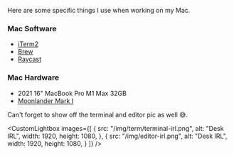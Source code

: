 
Here are some specific things I use when working on my Mac.

### Mac Software

- <a href="https://iterm2.com" target="_blank">iTerm2</a>
- <a href="https://brew.sh" target="_blank">Brew</a>
- <a href="https://raycast.com" target="_blank">Raycast</a>

### Mac Hardware
- 2021 16" MacBook Pro M1 Max 32GB
- <a href="https://www.zsa.io/moonlander" target="_blank">Moonlander Mark I</a> 

Can't forget to show off the terminal and editor pic as well 😅.

<CustomLightbox
  images={[
    {
      src: "/img/term/terminal-irl.png",
      alt: "Desk IRL",
      width: 1920,
      height: 1080, 
    },
    {
      src: "/img/editor-irl.png",
      alt: "Desk IRL",
      width: 1920,
      height: 1080, 
    }
  ]}
/>
